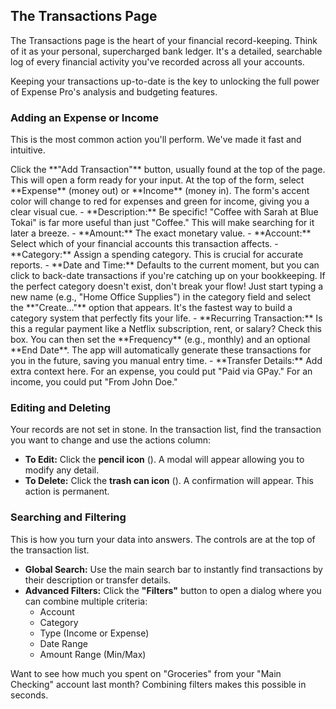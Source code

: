 <a id="transactions"></a>
## <Icon name="arrowLeftRight" /> The Transactions Page

The Transactions page is the heart of your financial record-keeping. Think of it as your personal, supercharged bank ledger. It's a detailed, searchable log of every financial activity you've recorded across all your accounts.

<Alert>
Keeping your transactions up-to-date is the key to unlocking the full power of Expense Pro's analysis and budgeting features.
</Alert>

<a id="transactions-add"></a>
### Adding an Expense or Income

This is the most common action you'll perform. We've made it fast and intuitive.

<Step number={1} title="Open the Transaction Form">
  Click the **"Add Transaction"** button, usually found at the top of the page. This will open a form ready for your input.
</Step>

<Step number={2} title="Choose the Type">
  At the top of the form, select **Expense** (money out) or **Income** (money in). The form's accent color will change to red for expenses and green for income, giving you a clear visual cue.
</Step>

<Step number={3} title="Fill in the Details">
  - **Description:** Be specific! "Coffee with Sarah at Blue Tokai" is far more useful than just "Coffee." This will make searching for it later a breeze.
  - **Amount:** The exact monetary value.
  - **Account:** Select which of your financial accounts this transaction affects.
  - **Category:** Assign a spending category. This is crucial for accurate reports.
  - **Date and Time:** Defaults to the current moment, but you can click to back-date transactions if you're catching up on your bookkeeping.
</Step>

<Alert variant="tip" title="Create Categories On-the-Fly">
  If the perfect category doesn't exist, don't break your flow! Just start typing a new name (e.g., "Home Office Supplies") in the category field and select the **"Create..."** option that appears. It's the fastest way to build a category system that perfectly fits your life.
</Alert>

<Step number={4} title="Consider Optional Details (for Power Users)">
  - **Recurring Transaction:** Is this a regular payment like a Netflix subscription, rent, or salary? Check this box. You can then set the **Frequency** (e.g., monthly) and an optional **End Date**. The app will automatically generate these transactions for you in the future, saving you manual entry time.
  - **Transfer Details:** Add extra context here. For an expense, you could put "Paid via GPay." For an income, you could put "From John Doe."
</Step>

<a id="transactions-edit-delete"></a>
### Editing and Deleting

Your records are not set in stone. In the transaction list, find the transaction you want to change and use the actions column:
- **To Edit:** Click the **pencil icon** (<Icon name="pencil" className="inline h-4 w-4" />). A modal will appear allowing you to modify any detail.
- **To Delete:** Click the **trash can icon** (<Icon name="trash2" className="inline h-4 w-4" />). A confirmation will appear. This action is permanent.

<a id="transactions-filter"></a>
### Searching and Filtering

This is how you turn your data into answers. The controls are at the top of the transaction list.

- **Global Search:** Use the main search bar to instantly find transactions by their description or transfer details.
- **Advanced Filters:** Click the **"Filters"** button to open a dialog where you can combine multiple criteria:
  - Account
  - Category
  - Type (Income or Expense)
  - Date Range
  - Amount Range (Min/Max)

<Alert variant="success" title="Combine Filters for Powerful Insights">
  Want to see how much you spent on "Groceries" from your "Main Checking" account last month? Combining filters makes this possible in seconds.
</Alert>
